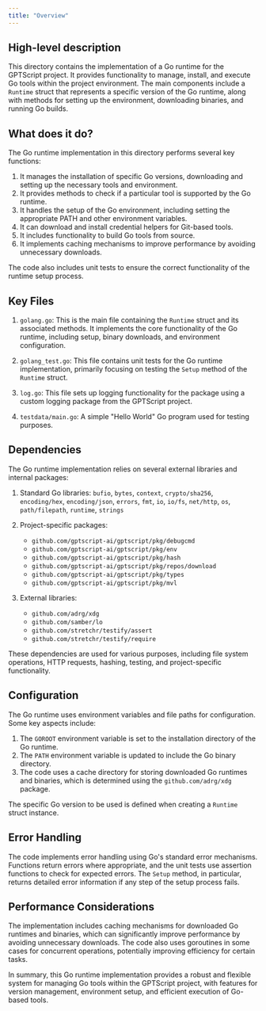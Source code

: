 ```yaml
---
title: "Overview"
---
```


## High-level description
This directory contains the implementation of a Go runtime for the GPTScript project. It provides functionality to manage, install, and execute Go tools within the project environment. The main components include a `Runtime` struct that represents a specific version of the Go runtime, along with methods for setting up the environment, downloading binaries, and running Go builds.

## What does it do?
The Go runtime implementation in this directory performs several key functions:

1. It manages the installation of specific Go versions, downloading and setting up the necessary tools and environment.
2. It provides methods to check if a particular tool is supported by the Go runtime.
3. It handles the setup of the Go environment, including setting the appropriate PATH and other environment variables.
4. It can download and install credential helpers for Git-based tools.
5. It includes functionality to build Go tools from source.
6. It implements caching mechanisms to improve performance by avoiding unnecessary downloads.

The code also includes unit tests to ensure the correct functionality of the runtime setup process.

## Key Files

1. `golang.go`: This is the main file containing the `Runtime` struct and its associated methods. It implements the core functionality of the Go runtime, including setup, binary downloads, and environment configuration.

2. `golang_test.go`: This file contains unit tests for the Go runtime implementation, primarily focusing on testing the `Setup` method of the `Runtime` struct.

3. `log.go`: This file sets up logging functionality for the package using a custom logging package from the GPTScript project.

4. `testdata/main.go`: A simple "Hello World" Go program used for testing purposes.

## Dependencies
The Go runtime implementation relies on several external libraries and internal packages:

1. Standard Go libraries: `bufio`, `bytes`, `context`, `crypto/sha256`, `encoding/hex`, `encoding/json`, `errors`, `fmt`, `io`, `io/fs`, `net/http`, `os`, `path/filepath`, `runtime`, `strings`

2. Project-specific packages:
   - `github.com/gptscript-ai/gptscript/pkg/debugcmd`
   - `github.com/gptscript-ai/gptscript/pkg/env`
   - `github.com/gptscript-ai/gptscript/pkg/hash`
   - `github.com/gptscript-ai/gptscript/pkg/repos/download`
   - `github.com/gptscript-ai/gptscript/pkg/types`
   - `github.com/gptscript-ai/gptscript/pkg/mvl`

3. External libraries:
   - `github.com/adrg/xdg`
   - `github.com/samber/lo`
   - `github.com/stretchr/testify/assert`
   - `github.com/stretchr/testify/require`

These dependencies are used for various purposes, including file system operations, HTTP requests, hashing, testing, and project-specific functionality.

## Configuration
The Go runtime uses environment variables and file paths for configuration. Some key aspects include:

1. The `GOROOT` environment variable is set to the installation directory of the Go runtime.
2. The `PATH` environment variable is updated to include the Go binary directory.
3. The code uses a cache directory for storing downloaded Go runtimes and binaries, which is determined using the `github.com/adrg/xdg` package.

The specific Go version to be used is defined when creating a `Runtime` struct instance.

## Error Handling
The code implements error handling using Go's standard error mechanisms. Functions return errors where appropriate, and the unit tests use assertion functions to check for expected errors. The `Setup` method, in particular, returns detailed error information if any step of the setup process fails.

## Performance Considerations
The implementation includes caching mechanisms for downloaded Go runtimes and binaries, which can significantly improve performance by avoiding unnecessary downloads. The code also uses goroutines in some cases for concurrent operations, potentially improving efficiency for certain tasks.

In summary, this Go runtime implementation provides a robust and flexible system for managing Go tools within the GPTScript project, with features for version management, environment setup, and efficient execution of Go-based tools.